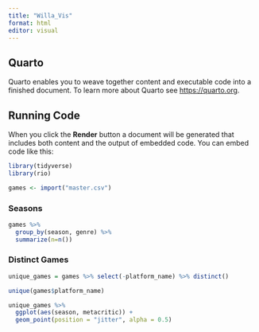 ```yaml
---
title: "Willa_Vis"
format: html
editor: visual
---
```


## Quarto

Quarto enables you to weave together content and executable code into a finished document. To learn more about Quarto see <https://quarto.org>.

## Running Code

When you click the **Render** button a document will be generated that includes both content and the output of embedded code. You can embed code like this:

```r
library(tidyverse)
library(rio)
```

```r
games <- import("master.csv")
```

### Seasons
```r
games %>%
  group_by(season, genre) %>%
  summarize(n=n())
```

### Distinct Games
```r
unique_games = games %>% select(-platform_name) %>% distinct()
```
```r
unique(games$platform_name)
```
```r
unique_games %>%
  ggplot(aes(season, metacritic)) +
  geom_point(position = "jitter", alpha = 0.5)
```

